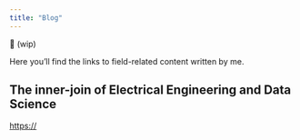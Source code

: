 ```yaml
---
title: "Blog"
---
```


🚧 (wip)

Here you'll find the links to field-related content written by me.

## The inner-join of Electrical Engineering and Data Science
<https://>


